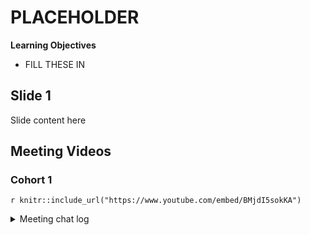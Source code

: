 # PLACEHOLDER

**Learning Objectives**

- FILL THESE IN

## Slide 1

Slide content here

## Meeting Videos

### Cohort 1

`r knitr::include_url("https://www.youtube.com/embed/BMjdI5sokKA")`

<details>
  <summary> Meeting chat log </summary>
```
00:15:57	Training Rivers:	Hi everyone
00:16:14	Federica Gazzelloni:	Hello
01:04:02	Federica Gazzelloni:	ops, ya!
01:04:54	Federica Gazzelloni:	it requires a bit of practice..
01:07:06	Training Rivers:	https://cran.r-project.org/web/packages/ReviewR/vignettes/deploy_server.html
01:18:00	Federica Gazzelloni:	apologies…I need to go…Thanks Ryan, I will be back to you with asking questions about it
01:18:41	Training Rivers:	THanks
```
</details>
